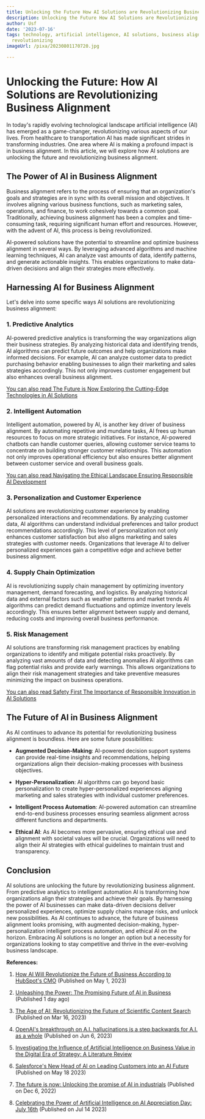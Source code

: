 ```yaml
---
title: Unlocking the Future How AI Solutions are Revolutionizing Business Alignment
description: Unlocking the Future How AI Solutions are Revolutionizing Business Alignment
author: Usf
date: '2023-07-16'
tags: technology, artificial intelligence, AI solutions, business alignment, future,
  revolutionizing
imageUrl: /pixa/20230801170720.jpg

---
```

# Unlocking the Future: How AI Solutions are Revolutionizing Business Alignment

In today's rapidly evolving technological landscape artificial intelligence (AI) has emerged as a game-changer, revolutionizing various aspects of our lives. From healthcare  to transportation AI has  made significant strides in transforming industries. One  area where AI is making a profound impact is in business alignment. In this article, we will explore how AI solutions are unlocking the future and revolutionizing business alignment.

## The Power of AI in Business Alignment

Business alignment refers to the process of ensuring that an organization's goals and strategies are in sync with its overall mission and objectives. It involves aligning various business  functions, such as marketing sales, operations,  and finance, to work cohesively  towards a  common  goal.  Traditionally, achieving business alignment has been a complex and time-consuming task, requiring significant human effort and resources. However, with the advent of AI, this process is  being revolutionized.

AI-powered solutions have the potential  to streamline and optimize business alignment in several ways. By  leveraging advanced algorithms and machine learning techniques, AI can  analyze vast  amounts of data, identify  patterns, and generate actionable insights. This enables organizations to make data-driven decisions and align their strategies more effectively.

## Harnessing AI for Business Alignment

Let's delve into some specific ways AI solutions are revolutionizing business alignment:

### 1. Predictive Analytics

AI-powered predictive analytics is  transforming the way organizations align their  business strategies. By  analyzing historical data and identifying trends, AI  algorithms can predict future outcomes  and help organizations make informed  decisions. For example,  AI can analyze customer data  to predict purchasing behavior enabling businesses to align their marketing and sales strategies accordingly. This not only improves customer engagement but also enhances overall business alignment.

[You  can also read The Future is Now Exploring  the Cutting-Edge Technologies in AI Solutions](The%20Future%20is%20Now%20Exploring%20the%20Cutting-Edge%20Technologies%20in%20AI%20Solutions)


### 2. Intelligent Automation

Intelligent automation, powered by  AI, is another key driver of business alignment. By automating repetitive and mundane tasks, AI frees up  human resources to focus  on  more  strategic initiatives. For instance, AI-powered chatbots can handle customer queries, allowing customer service  teams to concentrate on building stronger  customer relationships. This automation not only improves operational efficiency  but also ensures better alignment between customer service and overall business goals.

[You  can also read Navigating the Ethical Landscape Ensuring Responsible AI Development](Navigating%20the%20Ethical%20Landscape%20Ensuring%20Responsible%20AI%20Development)


### 3. Personalization and Customer Experience

AI solutions are revolutionizing customer experience by enabling  personalized interactions and recommendations. By analyzing customer data, AI algorithms can understand  individual preferences and tailor product recommendations accordingly. This level of personalization not only enhances customer satisfaction but also aligns marketing and sales strategies with customer needs. Organizations that leverage AI  to deliver personalized experiences gain a competitive edge and  achieve  better  business alignment.

### 4. Supply Chain Optimization

AI is revolutionizing supply chain management by optimizing inventory management, demand forecasting, and logistics. By  analyzing historical data and external factors such  as weather  patterns and  market trends AI algorithms can predict demand fluctuations and optimize inventory levels accordingly. This  ensures better alignment between supply  and demand, reducing  costs and improving overall business performance.

### 5. Risk Management

AI solutions are transforming risk management practices by enabling organizations to identify and mitigate potential risks proactively. By analyzing vast amounts of data and detecting anomalies AI algorithms can flag potential risks and  provide early warnings. This allows organizations to  align their risk management strategies  and  take preventive measures  minimizing the  impact on business operations.

[You can also read Safety First The Importance of Responsible Innovation in AI Solutions](Safety%20First%20The%20Importance%20of%20Responsible%20Innovation%20in%20AI%20Solutions)


## The Future of  AI in Business Alignment

As AI continues to advance its potential for  revolutionizing business alignment is boundless.  Here are some future possibilities:

- **Augmented Decision-Making**: AI-powered decision support systems can  provide real-time insights and recommendations, helping organizations align their decision-making processes with  business objectives.

- **Hyper-Personalization**: AI algorithms  can go beyond basic personalization to create hyper-personalized experiences aligning marketing and sales strategies with individual customer preferences.

- **Intelligent Process Automation**: AI-powered automation can streamline end-to-end business processes ensuring seamless  alignment across different functions  and departments.

- **Ethical AI**: As AI becomes more pervasive, ensuring ethical use and alignment  with societal values will be crucial. Organizations will need  to align  their  AI strategies with ethical guidelines to maintain trust and  transparency.

##  Conclusion

AI solutions are unlocking the future by revolutionizing business alignment. From  predictive analytics to intelligent automation AI is transforming how organizations align their strategies and achieve their goals. By harnessing the power of AI businesses can make data-driven decisions  deliver personalized  experiences, optimize supply chains  manage risks, and  unlock new possibilities. As AI continues to advance, the future of business  alignment looks promising, with augmented decision-making, hyper-personalization intelligent process automation, and ethical AI  on  the horizon. Embracing AI solutions is no longer an option  but a necessity for organizations looking to stay competitive and thrive in the ever-evolving business landscape.

**References:**

1. [How AI Will Revolutionize the Future of Business According to HubSpot's CMO](https://blog.hubspot.com/marketing/how-ai-will-change-businesses) (Published on  May 1, 2023)

2. [Unleashing the Power: The  Promising Future of  AI in Business](https://news.prai.co/unleashing-the-power-the-promising-future-of-ai-in-business/) (Published  1 day ago)

3. [The Age of  AI: Revolutionizing  the Future of Scientific Content Search](https://www.researchsolutions.com/blog/the-age-of-ai-revolutionizing-the-future-of-scientific-content-search)  (Published on Mar 16, 2023)

4. [OpenAI's breakthrough on A.I. hallucinations is a  step  backwards for A.I. as a whole](https://fortune.com/2023/06/06/openai-chatgpt-llm-training-rlhf-process-supervision-alphago-move37-eye-on-a-i/) (Published on Jun 6, 2023)

5.  [Investigating the Influence of Artificial Intelligence on Business Value in the Digital Era of Strategy: A Literature Review](https://www.mdpi.com/2078-2489/14/2/85)

6.  [Salesforce's New Head of AI on Leading Customers  into an AI Future](https://www.salesforce.com/news/stories/clara-shih-ai-salesforce/) (Published on May 18 2023)

7. [The future is now: Unlocking the promise of  AI in industrials](https://www.mckinsey.com/industries/automotive-and-assembly/our-insights/the-future-is-now-unlocking-the-promise-of-ai-in-industrials) (Published on Dec 6, 2022)

8. [Celebrating the Power of Artificial Intelligence on AI Appreciation Day: July  16th](https://www.expresscomputer.in/artificial-intelligence-ai/celebrating-the-power-of-artificial-intelligence-on-ai-appreciation-day-july-16th/101048/) (Published on Jul  14 2023)